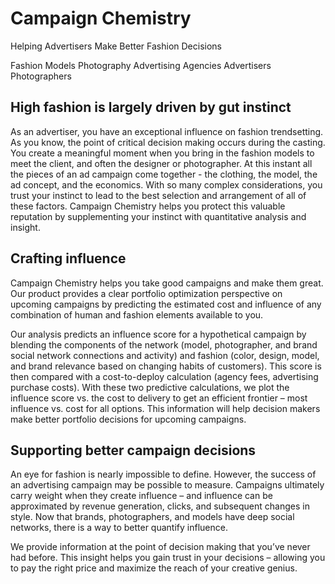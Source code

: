 # Campaign Chemistry

Helping Advertisers Make Better Fashion Decisions

Fashion Models Photography Advertising Agencies Advertisers Photographers

## High fashion is largely driven by gut instinct 

As an advertiser, you have an exceptional influence on fashion trendsetting. As you know, the point of critical decision making occurs during the casting. You create a meaningful moment when you bring in the fashion models to meet the client, and often the designer or photographer. At this instant all the pieces of an ad campaign come together - the clothing, the model, the ad concept, and the economics. With so many complex considerations, you trust your instinct to lead to the best selection and arrangement of all of these factors. Campaign Chemistry helps you protect this valuable reputation by supplementing your instinct with quantitative analysis and insight.

## Crafting influence 

Campaign Chemistry helps you take good campaigns and make them great. Our product provides a clear portfolio optimization perspective on upcoming campaigns by predicting the estimated cost and influence of any combination of human and fashion elements available to you. 

Our analysis predicts an influence score for a hypothetical campaign by blending the components of the network (model, photographer, and brand social network connections and activity) and fashion (color, design, model, and brand relevance based on changing habits of customers). This score is then compared with a cost-to-deploy calculation (agency fees, advertising purchase costs). With these two predictive calculations, we plot the influence score vs. the cost to delivery to get an efficient frontier – most influence vs. cost for all options. This information will help decision makers make better portfolio decisions for upcoming campaigns. 

## Supporting better campaign decisions 

An eye for fashion is nearly impossible to define. However, the success of an advertising campaign may be possible to measure. Campaigns ultimately carry weight when they create influence – and influence can be approximated by revenue generation, clicks, and subsequent changes in style. Now that brands, photographers, and models have deep social networks, there is a way to better quantify influence.

We provide information at the point of decision making that you've never had before. This insight helps you gain trust in your decisions -- allowing you to pay the right price and maximize the reach of your creative genius.
